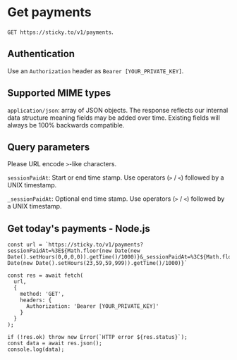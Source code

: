# Get payments

`GET https://sticky.to/v1/payments`.

## Authentication

Use an `Authorization` header as `Bearer [YOUR_PRIVATE_KEY]`.

## Supported MIME types

`application/json`: array of JSON objects. The response reflects our internal data structure meaning fields may be added over time. Existing fields will always be 100% backwards compatible.

## Query parameters

Please URL encode `>`-like characters.

`sessionPaidAt`: Start or end time stamp. Use operators (`>` / `<`) followed by a UNIX timestamp.

`_sessionPaidAt`: Optional end time stamp. Use operators (`>` / `<`) followed by a UNIX timestamp.

## Get today's payments - Node.js

```
const url = `https://sticky.to/v1/payments?sessionPaidAt=%3E${Math.floor(new Date(new Date().setHours(0,0,0,0)).getTime()/1000)}&_sessionPaidAt=%3C${Math.floor(new Date(new Date().setHours(23,59,59,999)).getTime()/1000)}`

const res = await fetch(
  url,
  {
    method: 'GET',
    headers: {
      Authorization: 'Bearer [YOUR_PRIVATE_KEY]'
    }
  }
);

if (!res.ok) throw new Error(`HTTP error ${res.status}`);
const data = await res.json();
console.log(data);
```
